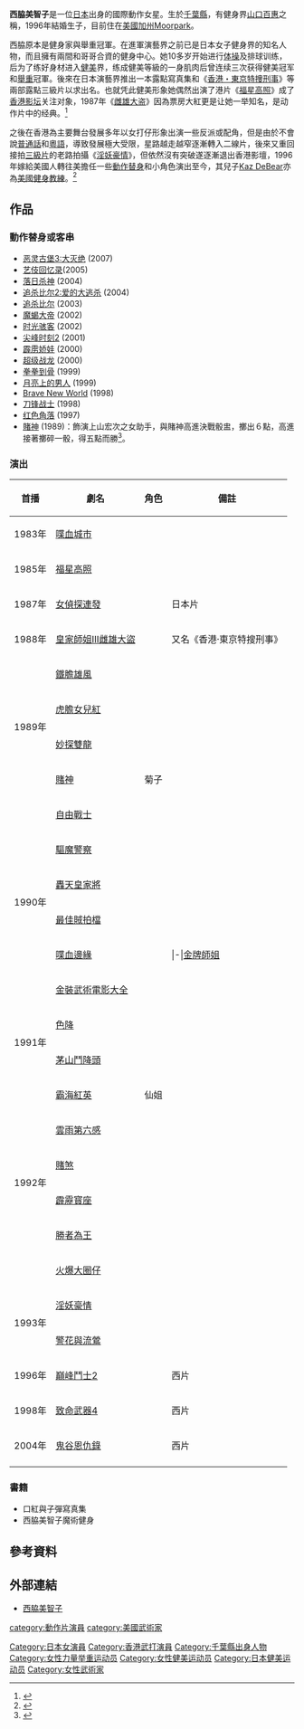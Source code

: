 {{藝人
|姓名 = 西脇美智子
|類型 = 女演員
|圖片 =
|圖片尺寸 = 240px
|圖片簡介 = 
|原名 = にしわきみちこ
|外文名 = 
|外文 =  
|羅馬拼音 = 
|英文名 = Michiko Nishiwaki
|暱稱 = 
|其他藝名 = 
|國籍 = {{JAP}}
|民族 = 大和
|籍貫 = 日本[[千葉縣|千葉縣]]
|出生日期 = {{birth_date_and_age|1957|11|21}}
|出生地點 = {{JAP}}日本千葉縣[[船橋市|船橋市]]
|逝世日期 = 
|逝世地點 = 
|職業 = [[演員|演員]]、[[運動員|運動員]]
|語言 =  [[日语|日语]]、[[英語|英語]]
|教育程度 = 高校 
|宗教信仰 =
|配偶 = 有
|兒女 = 子 Kaz DeBear
|父母 = 
|音樂類型 = 
|演奏樂器 = 
|出道地點 = 日本東京
|出道作 = 喋血城市
|出道日期 = 
|代表作 = [[雌雄大盗|雌雄大盗]]
|活躍年代 = 1986-2004
|唱片公司 = 
|經紀公司 =
|網站 = [https://www.facebook.com/michiko.nishiwaki.50 michiko.nishiwaki]
|獎項 = 
|IMDb = 0632811
|awards =三屆日本女子健美冠军<br>2000年好萊塢最佳特效獎
|academyawards =
|afiawards =
|arielaward =
|baftaawards =
|cesarawards =
|emmyawards =
|filmfareawards =
|geminiawards =
|goldenglobeawards =
|goldenraspberryawards =
|goyaawards =
|grammyawards =
|olivierawards =
|iftaawards =
|imageaward =
|nationalfilmawards =
|screenactorsguildawards =
|tonyawards =
}}
{{japanese|japanese=西脇美智子|kana=にしわきみちこ|romaji=Nishiwaki Michiko}}
'''西脇美智子'''{{BD|1957年|11月21日|||CatIdx=Nishiwaki Michiko}}是一位[[日本|日本]]出身的國際動作女星。生於[[千葉縣|千葉縣]]，有健身界[[山口百惠|山口百惠]]之稱，1996年結婚生子，目前住在[[美國|美國]][[加州|加州]]Moorpark。

西脇原本是健身家與舉重冠軍。在進軍演藝界之前已是日本女子健身界的知名人物，而且擁有兩間和哥哥合資的健身中心。她10多岁开始进行[[体操|体操]]及排球训练，后为了练好身材进入[[健美|健美]]界，练成健美等級的一身肌肉后曾连续三次获得健美冠军和[[舉重|舉重]]冠軍。後來在日本演藝界推出一本露點寫真集和《[[香港・東京特捜刑事|香港・東京特捜刑事]]》等兩部露點三級片以求出名。也就凭此健美形象她偶然出演了港片《[[福星高照|福星高照]]》成了[[香港電影|香港影坛]]关注对象，1987年《[[雌雄大盗|雌雄大盗]]》因為票房大紅更是让她一举知名，是动作片中的经典。<ref name=sirens>{{cite web
|url=http://www.cultsirens.com/nishiwaki/nishiwaki.htm
|title=Michiko Nishiwaki
|publisher=Cult Sirens
|year=2004
|accessdate=2009-03-14
|archive-date=2021-04-05
|archive-url=https://web.archive.org/web/20210405101944/http://cultsirens.com/nishiwaki/nishiwaki.htm
|dead-url=no
}}</ref>

之後在香港為主要舞台發展多年以女打仔形象出演一些反派或配角，但是由於不會說[[普通話|普通話]]和[[粵語|粵語]]，導致發展極大受限，星路越走越窄逐漸轉入二線片，後來又重回接拍[[三級片|三級片]]的老路拍攝《[[淫妖豪情|淫妖豪情]]》，但依然沒有突破遂逐漸退出香港影壇，1996年嫁給美國人轉往美擔任一些[[動作替身|動作替身]]和小角色演出至今，其兒子[[Kaz_DeBear|Kaz DeBear]]亦為[[美國健身教練|美國健身教練]]。<ref>{{cite web
|url=http://brns.com/michiko/pages/michbio1.html
|title=From Crunch Princess to Action Diva
|publisher=Hong Kong Cinema
|accessdate=2009-03-14
|archive-date=2008-12-27
|archive-url=https://web.archive.org/web/20081227113844/http://brns.com/michiko/pages/michbio1.html
|dead-url=yes
}}</ref>

==作品==
===動作替身或客串===
*[[恶灵古堡3:大灭绝|恶灵古堡3:大灭绝]] (2007)   
*[[艺伎回忆录|艺伎回忆录]](2005)   
*[[落日杀神|落日杀神]] (2004)   
*[[追杀比尔2:爱的大逃杀|追杀比尔2:爱的大逃杀]] (2004)   
*[[追杀比尔|追杀比尔]] (2003)   
*[[魔蝎大帝|魔蝎大帝]] (2002)   
*[[时光骇客|时光骇客]] (2002)   
*[[尖峰时刻2|尖峰时刻2]] (2001)   
*[[霹雳娇娃|霹雳娇娃]] (2000)   
*[[超级战龙|超级战龙]] (2000)   
*[[拳拳到骨|拳拳到骨]] (1999)   
*[[月亮上的男人|月亮上的男人]] (1999)   
*[[Brave_New_World|Brave New World]] (1998)   
*[[刀锋战士|刀锋战士]] (1998)   
*[[红色角落|红色角落]] (1997)
*[[賭神|賭神]] (1989)：飾演上山宏次之女助手，與賭神高進決戰骰盅，擲出６點，高進接著擲碎一骰，得五點而勝<ref>{{cite news|url=https://www.hk01.com/%E9%9B%BB%E5%BD%B1/491951/%E8%B3%AD%E7%A5%9E-%E9%AA%B0%E5%90%8E-%E8%A5%BF%E8%84%87%E7%BE%8E%E6%99%BA%E5%AD%90%E4%BF%82%E8%88%89%E9%87%8D%E5%86%A0%E8%BB%8D-%E7%82%BA%E5%87%BA%E5%90%8D%E4%BE%86%E6%B8%AF%E6%8B%8D%E4%B8%89%E7%B4%9A%E7%89%87|title=【賭神】「骰后」西脇美智子係舉重冠軍　為出名來港拍三級片|publisher=香港01|date=2020-06-30|author=陳穎思|accessdate=2020-06-30|archive-date=2021-01-19|archive-url=https://web.archive.org/web/20210119060408/https://www.hk01.com/%E9%9B%BB%E5%BD%B1/491951/%E8%B3%AD%E7%A5%9E-%E9%AA%B0%E5%90%8E-%E8%A5%BF%E8%84%87%E7%BE%8E%E6%99%BA%E5%AD%90%E4%BF%82%E8%88%89%E9%87%8D%E5%86%A0%E8%BB%8D-%E7%82%BA%E5%87%BA%E5%90%8D%E4%BE%86%E6%B8%AF%E6%8B%8D%E4%B8%89%E7%B4%9A%E7%89%87|dead-url=no}}</ref>。

===演出===
{|class="wikitable" 
|- 
! 首播 !! 劇名 !! 角色 !! 備註
|- 
|1983年||[[喋血城市|喋血城市]]|| || 
|- 
|1985年||[[福星高照|福星高照]]|| ||
|-
|1987年||[[女偵探連發|女偵探連發]]||  ||日本片
|-
|1988年||[[皇家師姐III雌雄大盜|皇家師姐III雌雄大盜]]|| ||又名《香港‧東京特搜刑事》
|-
|rowspan="4"|1989年||[[鐵膽雄風|鐵膽雄風]]|| || 
|-
|[[虎膽女兒紅|虎膽女兒紅]]|| || 
|-
|[[妙探雙龍|妙探雙龍]]|| || 
|-
|[[賭神|賭神]]||菊子||
|-
|rowspan="6"|1990年||[[自由戰士|自由戰士]]|| || 
|-
|[[驅魔警察|驅魔警察]]|| ||
|-
|[[轟天皇家將|轟天皇家將]]|| || 
|-
|[[最佳賊拍檔|最佳賊拍檔]]|| ||
|-
|[[喋血邊緣|喋血邊緣]]|| ||

|-|[[金牌師姐|金牌師姐]]|| || 
|-
|[[金裝武術電影大全|金裝武術電影大全]]|| || 
|-
|rowspan="2"|1991年||[[色降|色降]]|| || 
|-
|[[茅山鬥降頭|茅山鬥降頭]]|| || 
|-
|rowspan="6"|1992年||[[霸海紅英|霸海紅英]]||仙姐||
|-
|[[雲雨第六感|雲雨第六感]]|| ||
|-
|[[賭煞|賭煞]]|| || 
|-
|[[霹靂寳座|霹靂寳座]]|| ||
|-
|[[勝者為王|勝者為王]]|| ||
|-
|[[火爆大圈仔|火爆大圈仔]]|| || 
|-
|rowspan="2"|1993年||[[淫妖豪情|淫妖豪情]]|| ||
|-
|[[警花與流鶯|警花與流鶯]]|| || 
|-
|1996年||[[巔峰鬥士2|巔峰鬥士2]]||  ||西片
|-
|1998年||[[致命武器4|致命武器4]]||  ||西片
|-
|2004年||[[鬼谷恩仇錄|鬼谷恩仇錄]]|| ||西片
|- 
|}

===書籍=== 
*口紅與子彈寫真集
*西脇美智子魔術健身

==參考資料==
{{reflist}}
==外部連結==
*[http://www.ifbb.ru/copper/thumbnails.php?album=117 西脇美智子]{{Dead link|date=2018年6月 |bot=InternetArchiveBot |fix-attempted=no }}
{{Authority control}}

{{DEFAULTSORT:Nishiwaki Michiko}}
[[Category:日本女演員|Category:日本女演員]]
[[category:動作片演員|category:動作片演員]]
[[category:美國武術家|category:美國武術家]]
[[Category:香港武打演員|Category:香港武打演員]]

[[Category:千葉縣出身人物|Category:千葉縣出身人物]]
[[Category:女性力量举重运动员|Category:女性力量举重运动员]]
[[Category:女性健美运动员|Category:女性健美运动员]]
[[Category:日本健美运动员|Category:日本健美运动员]]
[[Category:女性武術家|Category:女性武術家]]